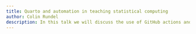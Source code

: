 ```yaml
---
title: Quarto and automation in teaching statistical computing
author: Colin Rundel
description: In this talk we will discuss the use of GitHub actions and Quarto to provide automated feedback to students in a variety of statistical computing courses. These courses span the undergraduate and graduate curriculum and make use of both R and Python. The flexibility and power of the Quarto framework provide for the development of common tooling and workflows that can be adapted the specific needs of each course. We will provide concrete examples of how these tools are currently being used in these courses as well as discussing how they can be extended and adopted for new courses.
---
```

